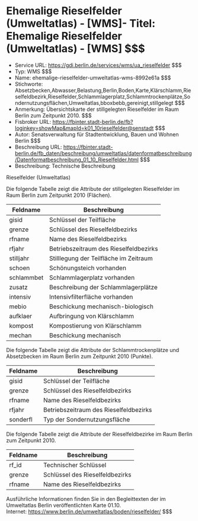 # Ehemalige Rieselfelder (Umweltatlas) - [WMS]- Titel: Ehemalige Rieselfelder (Umweltatlas) - [WMS] $$$
- Service URL: https://gdi.berlin.de/services/wms/ua_rieselfelder $$$
- Typ: WMS $$$
- Name: ehemalige-rieselfelder-umweltatlas-wms-8992e61a $$$
- Stichworte: Absetzbecken,Abwasser,Belastung,Berlin,Boden,Karte,Klärschlamm,Rieselfeldbezirk,Rieselfelder,Schlammlagerplatz,Schlammtrockenplätze,Sondernutzungsflächen,Umweltatlas,bboxbebb,gereinigt,stillgelegt $$$
- Anmerkung: Übersichtskarte der stillgelegten Rieselfelder im Raum Berlin zum Zeitpunkt 2010. $$$
- Fisbroker URL: https://fbinter.stadt-berlin.de/fb?loginkey=showMap&mapId=k01_10rieselfelder@senstadt $$$
- Autor: Senatsverwaltung für Stadtentwicklung, Bauen und Wohnen Berlin $$$
- Beschreibung URL: https://fbinter.stadt-berlin.de/fb_daten/beschreibung/umweltatlas/datenformatbeschreibung/Datenformatbeschreibung_01_10_Rieselfelder.html $$$
- Beschreibung: Technische Beschreibung 

Rieselfelder (Umweltatlas)

Die folgende Tabelle zeigt die Attribute der stillgelegten Rieselfelder im Raum Berlin zum Zeitpunkt 2010 (Flächen).

| Feldname   | Beschreibung                           |
| ---------- | -------------------------------------- |
| gisid      | Schlüssel der Teilfläche               |
| grenze     | Schlüssel des Rieselfeldbezirks        |
| rfname     | Name des Rieselfeldbezirks             |
| rfjahr     | Betriebszeitraum des Rieselfeldbezirks |
| stilljahr  | Stilllegung der Teilfläche im Zeitraum |
| schoen     | Schönungsteich vorhanden               |
| schlammbet | Schlammlagerplatz vorhanden            |
| zusatz     | Beschreibung der Schlammlagerplätze    |
| intensiv   | Intensivfilterfläche vorhanden         |
| mebio      | Beschickung mechanisch-biologisch      |
| aufklaer   | Aufbringung von Klärschlamm            |
| kompost    | Kompostierung von Klärschlamm          |
| mechan     | Beschickung mechanisch                 |

Die folgende Tabelle zeigt die Attribute der Schlammtrockenplätze und Absetzbecken im Raum Berlin zum Zeitpunkt 2010 (Punkte).

| Feldname | Beschreibung                           |
| -------- | -------------------------------------- |
| gisid    | Schlüssel der Teilfläche               |
| grenze   | Schlüssel des Rieselfeldbezirks        |
| rfname   | Name des Rieselfeldbezirks             |
| rfjahr   | Betriebszeitraum des Rieselfeldbezirks |
| sonderfl | Typ der Sondernutzungsfläche           |

Die folgende Tabelle zeigt die Attribute der Rieselfeldbezirke im Raum Berlin zum Zeitpunkt 2010.

| Feldname | Beschreibung                    |
| -------- | ------------------------------- |
| rf\_id   | Technischer Schlüssel           |
| grenze   | Schlüssel des Rieselfeldbezirks |
| rfname   | Name des Rieselfeldbezirks      |

Ausführliche Informationen finden Sie in den Begleittexten der im Umweltatlas Berlin veröffentlichten Karte 01.10.  
Internet: https://www.berlin.de/umweltatlas/boden/rieselfelder/ $$$
